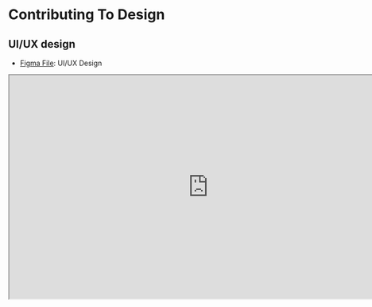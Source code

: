 # Contributing To Design

## UI/UX design

- [Figma File](https://www.figma.com/file/5IF4WStPtqjOAeRJaraB4M/Grimoire?type=design&node-id=1%3A2444&t=F5TEelkDC4Zq2Obp-1): UI/UX Design

<iframe
  width="800"
  height="450"
  src="https://www.figma.com/embed?embed_host=share&url=https%3A%2F%2Fwww.figma.com%2Ffile%2F5IF4WStPtqjOAeRJaraB4M%2FGrimoire%3Ftype%3Ddesign%26node-id%3D37%253A1785%26t%3DtmPvurpn8X2oONx6-1"
  allowfullscreen
></iframe>

##

